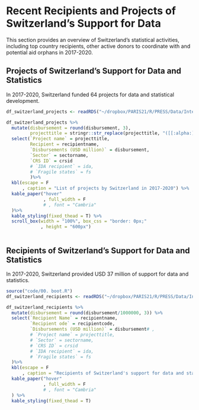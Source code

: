 # Recent Recipients and Projects of Switzerland's Support for Data

This section provides an overview of Switzerland’s statistical activities, including top country recipients, other active donors to coordinate with and potential aid orphans in 2017-2020. 

## Projects of Switzerland's Support for Data and Statistics

In 2017-2020, Switzerland funded 64 projects for data and statistical development. 

``` r

df_switzerland_projects <- readRDS("~/dropbox/PARIS21/R/PRESS/Data/Intermediate/80.3 Switzerland projects.RDS")

df_switzerland_projects %>% 
  mutate(disbursement = round(disbursement, 3), 
         projecttitle = stringr::str_replace(projecttitle, "([[:alpha:]])", toupper)) %>% 
  select(`Project name` = projecttitle, 
         Recipient = recipientname, 
         `Disbursements (USD million)` = disbursement, 
         `Sector` = sectorname, 
         `CRS ID` = crsid
         # `IDA recipient` = ida, 
         # `Fragile states` = fs 
         )%>% 
  kbl(escape = F
      , caption = "List of projects by Switzerland in 2017-2020") %>% 
  kable_paper("hover"
              , full_width = F
              # , font = "Cambria"
  )%>% 
  kable_styling(fixed_thead = T) %>%
  scroll_box(width = "100%", box_css = "border: 0px;"
             , height = "600px") 



```


## Recipients of Switzerland's Support for Data and Statistics

In 2017-2020, Switzerland provided USD 37 million of support for data and statistics.

``` r
source("code/00. boot.R")
df_switzerland_recipients <- readRDS("~/dropbox/PARIS21/R/PRESS/Data/Intermediate/80.3 Switzerland recipients.RDS")

df_switzerland_recipients %>% 
  mutate(disbursement = round(disbursement/1000000, 3)) %>% 
  select(`Recipient Name` = recipientname, 
         `Recipient ode` = recipientcode, 
         `Disbursements (USD million)` = disbursement# , 
         # `Project name` = projecttitle, 
         # `Sector` = sectorname, 
         # `CRS ID` = crsid
         # `IDA recipient` = ida, 
         # `Fragile states` = fs 
  )%>% 
  kbl(escape = F
      , caption = "Recipients of Switzerland's support for data and statistics in 2017-2020") %>% 
  kable_paper("hover"
              , full_width = F
              # , font = "Cambria"
  ) %>% 
  kable_styling(fixed_thead = T) 
```

